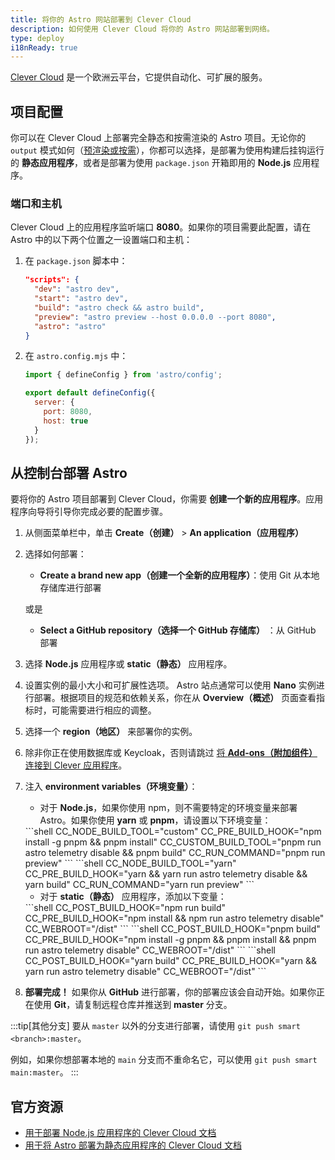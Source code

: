 ```yaml
---
title: 将你的 Astro 网站部署到 Clever Cloud
description: 如何使用 Clever Cloud 将你的 Astro 网站部署到网络。
type: deploy
i18nReady: true
---
```


[Clever Cloud](https://clever-cloud.com) 是一个欧洲云平台，它提供自动化、可扩展的服务。

## 项目配置

你可以在 Clever Cloud 上部署完全静态和按需渲染的 Astro 项目。无论你的 `output` 模式如何（[预渲染或按需](/zh-cn/guides/on-demand-rendering/)），你都可以选择，是部署为使用构建后挂钩运行的 **静态应用程序**，或者是部署为使用 `package.json` 开箱即用的 **Node.js** 应用程序。

### 端口和主机

Clever Cloud 上的应用程序监听端口 **8080**。如果你的项目需要此配置，请在 Astro 中的以下两个位置之一设置端口和主机：

1. 在 `package.json` 脚本中：

    ```json title="package.json" "astro preview --host 0.0.0.0 --port 8080"
    "scripts": {
      "dev": "astro dev",
      "start": "astro dev",
      "build": "astro check && astro build",
      "preview": "astro preview --host 0.0.0.0 --port 8080",
      "astro": "astro"
    } 
    ```

2. 在 `astro.config.mjs` 中：

    ```javascript title="astro.config.mjs"
    import { defineConfig } from 'astro/config';

    export default defineConfig({
      server: {
        port: 8080,
        host: true
      }
    });
    ```


## 从控制台部署 Astro

要将你的 Astro 项目部署到 Clever Cloud，你需要 **创建一个新的应用程序**。应用程序向导将引导你完成必要的配置步骤。

<Steps>

1. 从侧面菜单栏中，单击 **Create（创建）** > **An application（应用程序）**
2. 选择如何部署：

    - **Create a brand new app（创建一个全新的应用程序）**：使用 Git 从本地存储库进行部署
    
    或是
    
    - **Select a GitHub repository（选择一个 GitHub 存储库）** ：从 GitHub 部署

3. 选择 **Node.js** 应用程序或 **static（静态）** 应用程序。
4. 设置实例的最小大小和可扩展性选项。 Astro 站点通常可以使用 **Nano** 实例进行部署。根据项目的规范和依赖关系，你在从 **Overview（概述）** 页面查看指标时，可能需要进行相应的调整。
5. 选择一个 **region（地区）** 来部署你的实例。
6. 除非你正在使用数据库或 Keycloak，否则请跳过 [将 **Add-ons（附加组件）** 连接到 Clever 应用程序](https://developers.clever-cloud.com/doc/addons/)。
7. 注入 **environment variables（环境变量）**：

    - 对于 **Node.js**，如果你使用 npm，则不需要特定的环境变量来部署 Astro。如果你使用 **yarn** 或 **pnpm**，请设置以下环境变量：

    <Tabs>
      <TabItem label="pnpm">
      ```shell
    CC_NODE_BUILD_TOOL="custom"
    CC_PRE_BUILD_HOOK="npm install -g pnpm && pnpm install"
    CC_CUSTOM_BUILD_TOOL="pnpm run astro telemetry disable && pnpm build"
    CC_RUN_COMMAND="pnpm run preview"
      ```
      </TabItem>
      <TabItem label="yarn">
      ```shell
      CC_NODE_BUILD_TOOL="yarn"
      CC_PRE_BUILD_HOOK="yarn && yarn run astro telemetry disable && yarn build"
      CC_RUN_COMMAND="yarn run preview"
      ```
      </TabItem>
    </Tabs>

    - 对于 **static（静态）** 应用程序，添加以下变量：

    <Tabs>
      <TabItem label="npm">
      ```shell
    CC_POST_BUILD_HOOK="npm run build"
    CC_PRE_BUILD_HOOK="npm install && npm run astro telemetry disable"
    CC_WEBROOT="/dist"
    ```
      </TabItem>
      <TabItem label="pnpm">
      ```shell
    CC_POST_BUILD_HOOK="pnpm build"
    CC_PRE_BUILD_HOOK="npm install -g pnpm && pnpm install && pnpm run astro telemetry disable"
    CC_WEBROOT="/dist"
      ```
      </TabItem>
      <TabItem label="yarn">
      ```shell
      CC_POST_BUILD_HOOK="yarn build"
      CC_PRE_BUILD_HOOK="yarn && yarn run astro telemetry disable"
      CC_WEBROOT="/dist"
      ```
      </TabItem>
    </Tabs>


8. **部署完成！** 如果你从 **GitHub** 进行部署，你的部署应该会自动开始。如果你正在使用 **Git**，请复制远程仓库并推送到 **master** 分支。

</Steps>

:::tip[其他分支]
要从 `master` 以外的分支进行部署，请使用 `git push smart <branch>:master`。

例如，如果你想部署本地的 `main` 分支而不重命名它，可以使用 `git push smart main:master`。
:::


## 官方资源
- [用于部署 Node.js 应用程序的 Clever Cloud 文档](https://developers.clever-cloud.com/doc/applications/javascript/nodejs/)
- [用于将 Astro 部署为静态应用程序的 Clever Cloud 文档](https://developers.clever-cloud.com/guides/astro/)
